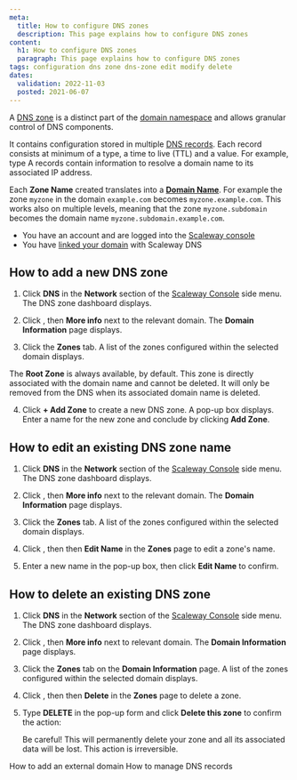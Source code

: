 ```yaml
---
meta:
  title: How to configure DNS zones
  description: This page explains how to configure DNS zones
content:
  h1: How to configure DNS zones
  paragraph: This page explains how to configure DNS zones
tags: configuration dns zone dns-zone edit modify delete
dates:
  validation: 2022-11-03
  posted: 2021-06-07
---
```


A [DNS zone](/network/dns-cloud/concepts#dns-zone) is a distinct part of the [domain namespace](/network/dns-cloud/concepts/#dns-namespace) and allows granular control of DNS components. 

It contains configuration stored in multiple [DNS records](/network/dns-cloud/concepts#dns-record). Each record consists at minimum of a type, a time to live (TTL) and a value. For example, type A records contain information to resolve a domain name to its associated IP address.  

Each **Zone Name** created translates into a [**Domain Name**](/network/dns-cloud/concepts/#domain-name-domain). For example the zone `myzone` in the domain `example.com` becomes `myzone.example.com`. This works also on multiple levels, meaning that the zone `myzone.subdomain` becomes the domain name `myzone.subdomain.example.com`.

<Message type="requirement">

- You have an account and are logged into the [Scaleway console](https://console.scaleway.com) 
- You have [linked your domain](/network/dns-cloud/how-to/add-external-domain) with Scaleway DNS

</Message>

## How to add a new DNS zone

1. Click **DNS** in the **Network** section of the [Scaleway Console](https://console.scaleway.com) side menu. The DNS zone dashboard displays.

2. Click <Icon name="more" />, then **More info** next to the relevant domain. The **Domain Information** page displays.

3. Click the **Zones** tab. A list of the zones configured within the selected domain displays.
  <Lightbox src="scaleway-dns-zone-list.webp" alt="" />

  <Message type="note">

  The **Root Zone** is always available, by default. This zone is directly associated with the domain name and cannot be deleted. It will only be removed from the DNS when its associated domain name is deleted. 

  </Message>

4. Click **+ Add Zone** to create a new DNS zone. A pop-up box displays. Enter a name for the new zone and conclude by clicking **Add Zone**.
  <Lightbox src="scaleway-dns-add-zone.webp" alt="" />

## How to edit an existing DNS zone name

1. Click **DNS** in the **Network** section of the [Scaleway Console](https://console.scaleway.com) side menu. The DNS zone dashboard displays.

2. Click <Icon name="more" />, then **More info** next to the relevant domain. The **Domain Information** page displays.

3. Click the **Zones** tab. A list of the zones configured within the selected domain displays.

4. Click <Icon name="more" />, then then **Edit Name** in the **Zones** page to edit a zone's name. 
  <Lightbox src="scaleway-dns-zone-list-edit.webp" alt="" />

5. Enter a new name in the pop-up box, then click **Edit Name** to confirm. 
  <Lightbox src="scaleway-dns-edit-zone-name.webp" alt="" />

## How to delete an existing DNS zone 

1. Click **DNS** in the **Network** section of the [Scaleway Console](https://console.scaleway.com) side menu. The DNS zone dashboard displays.

2. Click <Icon name="more" />, then **More info** next to relevant domain. The **Domain Information** page displays.

3. Click the **Zones** tab on the **Domain Information** page. A list of the zones configured within the selected domain displays.

4. Click <Icon name="more" />, then then **Delete** in the **Zones** page to delete a zone. 

5. Type **DELETE** in the pop-up form and click **Delete this zone** to confirm the action:
    <Lightbox src="scaleway-dns-delete-zone.webp" alt="" />
    <Message type="important">

    Be careful! This will permanently delete your zone and all its associated data will be lost. This action is irreversible.

    </Message>

<Navigation title="See Also">
  <PreviousButton to="/network/dns-cloud/how-to/add-external-domain/">How to add an external domain</PreviousButton>
  <NextButton to="/network/dns-cloud/how-to/manage-dns-records/">How to manage DNS records</NextButton>
</Navigation>
